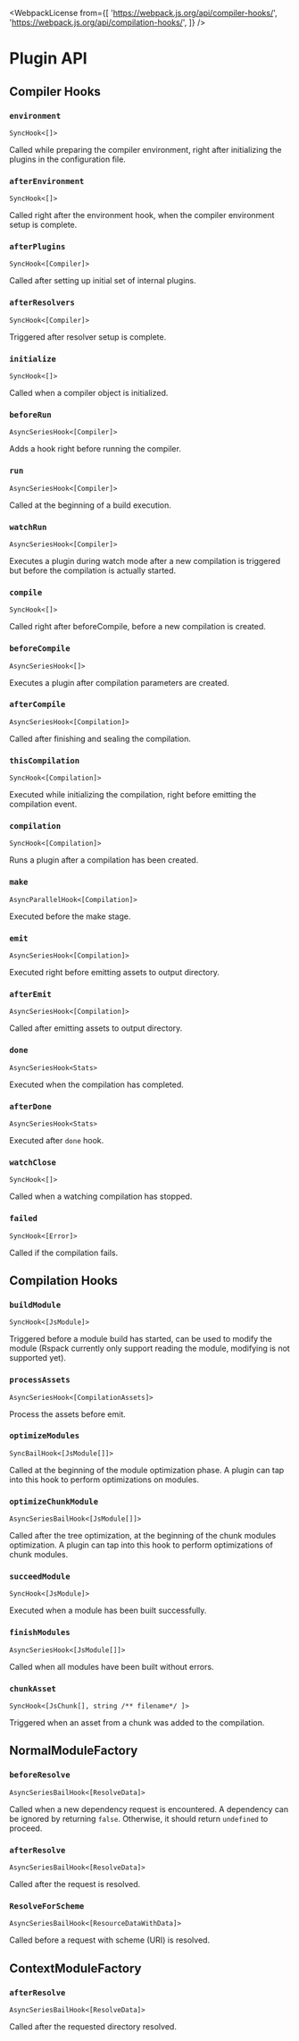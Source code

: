 
<WebpackLicense
  from={[
    'https://webpack.js.org/api/compiler-hooks/',
    'https://webpack.js.org/api/compilation-hooks/',
  ]}
/>

# Plugin API

## Compiler Hooks

### `environment`

`SyncHook<[]>`

Called while preparing the compiler environment, right after initializing the plugins in the configuration file.

### `afterEnvironment`

`SyncHook<[]>`

Called right after the environment hook, when the compiler environment setup is complete.

### `afterPlugins`

`SyncHook<[Compiler]>`

Called after setting up initial set of internal plugins.

### `afterResolvers`

`SyncHook<[Compiler]>`

Triggered after resolver setup is complete.

### `initialize`

`SyncHook<[]>`

Called when a compiler object is initialized.

### `beforeRun`

`AsyncSeriesHook<[Compiler]>`

Adds a hook right before running the compiler.

### `run`

`AsyncSeriesHook<[Compiler]>`

Called at the beginning of a build execution.

### `watchRun`

`AsyncSeriesHook<[Compiler]>`

Executes a plugin during watch mode after a new compilation is triggered but before the compilation is actually started.

### `compile`

`SyncHook<[]>`

Called right after beforeCompile, before a new compilation is created.

### `beforeCompile`

`AsyncSeriesHook<[]>`

Executes a plugin after compilation parameters are created.

### `afterCompile`

`AsyncSeriesHook<[Compilation]>`

Called after finishing and sealing the compilation.

### `thisCompilation`

`SyncHook<[Compilation]>`

Executed while initializing the compilation, right before emitting the compilation event.

### `compilation`

`SyncHook<[Compilation]>`

Runs a plugin after a compilation has been created.

### `make`

`AsyncParallelHook<[Compilation]>`

Executed before the make stage.

### `emit`

`AsyncSeriesHook<[Compilation]>`

Executed right before emitting assets to output directory.

### `afterEmit`

`AsyncSeriesHook<[Compilation]>`

Called after emitting assets to output directory.

### `done`

`AsyncSeriesHook<Stats>`

Executed when the compilation has completed.

### `afterDone`

`AsyncSeriesHook<Stats>`

Executed after `done` hook.

### `watchClose`

`SyncHook<[]>`

Called when a watching compilation has stopped.

### `failed`

`SyncHook<[Error]>`

Called if the compilation fails.

## Compilation Hooks

### `buildModule`

`SyncHook<[JsModule]>`

Triggered before a module build has started, can be used to modify the module (Rspack currently only support reading the module, modifying is not supported yet).

### `processAssets`

`AsyncSeriesHook<[CompilationAssets]>`

Process the assets before emit.

### `optimizeModules`

`SyncBailHook<[JsModule[]]>`

Called at the beginning of the module optimization phase. A plugin can tap into this hook to perform optimizations on modules.

### `optimizeChunkModule`

`AsyncSeriesBailHook<[JsModule[]]>`

Called after the tree optimization, at the beginning of the chunk modules optimization. A plugin can tap into this hook to perform optimizations of chunk modules.

### `succeedModule`

`SyncHook<[JsModule]>`

Executed when a module has been built successfully.

### `finishModules`

`AsyncSeriesHook<[JsModule[]]>`

Called when all modules have been built without errors.

### `chunkAsset`

`SyncHook<[JsChunk[], string /** filename*/ ]>`

Triggered when an asset from a chunk was added to the compilation.

## NormalModuleFactory

### `beforeResolve`

`AsyncSeriesBailHook<[ResolveData]>`

Called when a new dependency request is encountered. A dependency can be ignored by returning `false`. Otherwise, it should return `undefined` to proceed.

### `afterResolve`

`AsyncSeriesBailHook<[ResolveData]>`

Called after the request is resolved.

### `ResolveForScheme`

`AsyncSeriesBailHook<[ResourceDataWithData]>`

Called before a request with scheme (URI) is resolved.

## ContextModuleFactory

### `afterResolve`

`AsyncSeriesBailHook<[ResolveData]>`

Called after the requested directory resolved.
